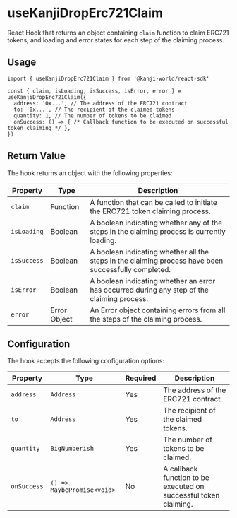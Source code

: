 
# useKanjiDropErc721Claim

React Hook that returns an object containing `claim` function to claim ERC721 tokens, and loading and error states for each step of the claiming process.

## Usage

```tsx
import { useKanjiDropErc721Claim } from '@kanji-world/react-sdk'

const { claim, isLoading, isSuccess, isError, error } = useKanjiDropErc721Claim({
  address: '0x...', // The address of the ERC721 contract
  to: '0x...', // The recipient of the claimed tokens
  quantity: 1, // The number of tokens to be claimed
  onSuccess: () => { /* Callback function to be executed on successful token claiming */ },
})
```

## Return Value

The hook returns an object with the following properties:

| Property | Type | Description |
| -------- | ---- | ----------- |
| `claim` | Function | A function that can be called to initiate the ERC721 token claiming process. |
| `isLoading` | Boolean | A boolean indicating whether any of the steps in the claiming process is currently loading. |
| `isSuccess` | Boolean | A boolean indicating whether all the steps in the claiming process have been successfully completed. |
| `isError` | Boolean | A boolean indicating whether an error has occurred during any step of the claiming process. |
| `error` | Error Object | An Error object containing errors from all the steps of the claiming process. |

## Configuration

The hook accepts the following configuration options:

| Property | Type | Required | Description |
| -------- | ---- | -------- | ----------- |
| `address` | `Address` | Yes | The address of the ERC721 contract. |
| `to` | `Address` | Yes | The recipient of the claimed tokens. |
| `quantity` | `BigNumberish` | Yes | The number of tokens to be claimed. |
| `onSuccess` | `() => MaybePromise<void>` | No | A callback function to be executed on successful token claiming. |

